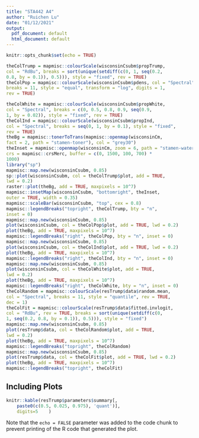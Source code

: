 ```yaml
---
title: "STA442 A4"
author: "Ruichen Lu"
date: "01/12/2021"
output:
  pdf_document: default
  html_document: default
---
```


```r
knitr::opts_chunk$set(echo = TRUE)
```


```r
theColTrump = mapmisc::colourScale(wisconsinCsubm$propTrump,
col = "RdBu", breaks = sort(unique(setdiff(c(0, 1, seq(0.2,
0.8, by = 0.1)), 0.5))), style = "fixed", rev = TRUE)
theColPop = mapmisc::colourScale(wisconsinCsubm$pdens, col = "Spectral",
breaks = 11, style = "equal", transform = "log", digits = 1,
rev = TRUE)

theColWhite = mapmisc::colourScale(wisconsinCsubm$propWhite,
col = "Spectral", breaks = c(0, 0.5, 0.8, 0.9, seq(0.9,
1, by = 0.02)), style = "fixed", rev = TRUE)
theColInd = mapmisc::colourScale(wisconsinCsubm$propInd,
col = "Spectral", breaks = seq(0, 1, by = 0.1), style = "fixed",
rev = TRUE)
theBg = mapmisc::tonerToTrans(mapmisc::openmap(wisconsinCm,
fact = 2, path = "stamen-toner"), col = "grey30")
theInset = mapmisc::openmap(wisconsinCm, zoom = 6, path = "stamen-watercolor",
crs = mapmisc::crsMerc, buffer = c(0, 1500, 100, 700) *
1000)
library("sp")
mapmisc::map.new(wisconsinCsubm, 0.85)
sp::plot(wisconsinCsubm, col = theColTrump$plot, add = TRUE,
lwd = 0.2)
raster::plot(theBg, add = TRUE, maxpixels = 10^7)
mapmisc::insetMap(wisconsinCsubm, "bottomright", theInset,
outer = TRUE, width = 0.35)
mapmisc::scaleBar(wisconsinCsubm, "top", cex = 0.8)
mapmisc::legendBreaks("topright", theColTrump, bty = "n",
inset = 0)
mapmisc::map.new(wisconsinCsubm, 0.85)
plot(wisconsinCsubm, col = theColPop$plot, add = TRUE, lwd = 0.2)
plot(theBg, add = TRUE, maxpixels = 10^7)
mapmisc::legendBreaks("right", theColPop, bty = "n", inset = 0)
mapmisc::map.new(wisconsinCsubm, 0.85)
plot(wisconsinCsubm, col = theColInd$plot, add = TRUE, lwd = 0.2)
plot(theBg, add = TRUE, maxpixels = 10^7)
mapmisc::legendBreaks("right", theColInd, bty = "n", inset = 0)
mapmisc::map.new(wisconsinCsubm, 0.85)
plot(wisconsinCsubm, col = theColWhite$plot, add = TRUE,
lwd = 0.2)
plot(theBg, add = TRUE, maxpixels = 10^7)
mapmisc::legendBreaks("right", theColWhite, bty = "n", inset = 0)
theColRandom = mapmisc::colourScale(resTrump$data$random.mean,
col = "Spectral", breaks = 11, style = "quantile", rev = TRUE,
dec = 1)
theColFit = mapmisc::colourScale(resTrump$data$fitted.invlogit,
col = "RdBu", rev = TRUE, breaks = sort(unique(setdiff(c(0,
1, seq(0.2, 0.8, by = 0.1)), 0.5))), style = "fixed")
mapmisc::map.new(wisconsinCsubm, 0.85)
plot(resTrump$data, col = theColRandom$plot, add = TRUE,
lwd = 0.2)
plot(theBg, add = TRUE, maxpixels = 10^7)
mapmisc::legendBreaks("topright", theColRandom)
mapmisc::map.new(wisconsinCsubm, 0.85)
plot(resTrump$data, col = theColFit$plot, add = TRUE, lwd = 0.2)
plot(theBg, add = TRUE, maxpixels = 10^7)
mapmisc::legendBreaks("topright", theColFit)
```

## Including Plots

```r
knitr::kable(resTrump$parameters$summary[,
    paste0(c(0.5, 0.025, 0.975), 'quant')],
    digits=5    )
```

Note that the `echo = FALSE` parameter was added to the code chunk to prevent printing of the R code that generated the plot.
